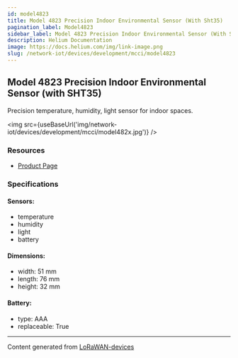 ```yaml
---
id: model4823
title: Model 4823 Precision Indoor Environmental Sensor (With Sht35)
pagination_label: Model4823
sidebar_label: Model 4823 Precision Indoor Environmental Sensor (With Sht35)
description: Helium Documentation
image: https://docs.helium.com/img/link-image.png
slug: /network-iot/devices/development/mcci/model4823
---
```



<LegacyContentBanner />

## Model 4823 Precision Indoor Environmental Sensor (with SHT35)

Precision temperature, humidity, light sensor for indoor spaces.

<img src={useBaseUrl('img/network-iot/devices/development/mcci/model482x.jpg')} />

### Resources

- [Product Page](https://mcci.io/m4821)

### Specifications

#### Sensors:

- temperature
- humidity
- light
- battery

#### Dimensions:

- width: 51 mm
- length: 76 mm
- height: 32 mm

#### Battery:

- type: AAA
- replaceable: True

---

Content generated from [LoRaWAN-devices](https://github.com/TheThingsNetwork/lorawan-devices)
